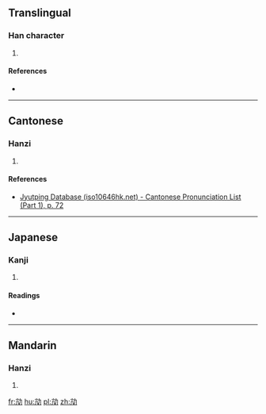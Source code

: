 ==Translingual==

===Han character===
{{Han char|rn=19|rad=力|as=04|sn=6|four=|canj=卜弓大尸 (YNKS)|ids=⿰[[亢]][[力]]}}

# {{defn|Han|sort=力04}}

====References====
* {{Han ref|kx=0146.210|dkj=02306|dj=0330.100|hdz=10367.090|uh=52A5|ud=21157}}

----

==Cantonese==

===Hanzi===
{{yue-hanzi|jyut=[[haang1]]|y=haang1}}

# {{defn|lang=yue|sort=力04}}

====References====
*[http://www.iso10646hk.net/jp/document/download.jsp Jyutping Database (iso10646hk.net) - Cantonese Pronunciation List (Part 1), p. 72]

----

==Japanese==

===Kanji===
{{ja-kanji|grade=|rs=力04}}

# {{defn|lang=ja|sort=力04}}

====Readings====
* {{ja-readings|on=[[こう]] (kō), [[きょう]] (kyō)|kun=[[つよい]] (tsuyoi)}}

----

==Mandarin==

===Hanzi===
{{cmn-hanzi|pin=[[kēng]] ([[keng1]])|wg=k'eng<sup>1</sup>}}

# {{defn|lang=cmn|sort=力04}}

[[fr:劥]]
[[hu:劥]]
[[pl:劥]]
[[zh:劥]]